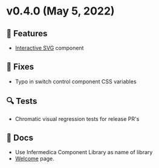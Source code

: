 
<Meta title="Releases/v0.4.x/v0.4.0" />

# v0.4.0 (May 5, 2022)

## 🚀 Features
- [Interactive SVG](/docs/molecules-interactivesvg--as-selected-paths) component

## 🐛 Fixes
- Typo in switch control component CSS variables

## 🔍 Tests
- Chromatic visual regression tests for release PR's

## 📄 Docs
- Use Infermedica Component Library as name of library
- [Welcome](/docs/welcome--page) page.
